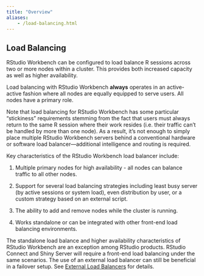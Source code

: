 ```yaml
---
title: "Overview"
aliases:
	- /load-balancing.html
---
```


## Load Balancing {.pro-header}

RStudio Workbench can be configured to load balance R sessions across two or more nodes within a cluster. This provides both increased capacity as well as higher availability.

Load balancing with RStudio Workbench **always** operates in an active-active fashion where all nodes are equally equipped to serve users. All nodes have a primary role.

Note that load balancing for RStudio Workbench has some particular "stickiness" requirements stemming from the fact that users must always return to the same R session where their work resides (i.e. their traffic can't be handled by more than one node). As a result, it's not enough to simply place multiple RStudio Workbench servers behind a conventional hardware or software load balancer---additional intelligence and routing is required.

Key characteristics of the RStudio Workbench load balancer include:

1. Multiple primary nodes for high availability - all nodes can balance traffic to all other nodes.

2. Support for several load balancing strategies including least busy server (by active sessions or system load), even distribution by user, or a custom strategy based on an external script.

3. The ability to add and remove nodes while the cluster is running.

4. Works standalone or can be integrated with other front-end load balancing environments.

::: {.callout-note}
The standalone load balance and higher availability characteristics of RStudio Workbench are an exception among RStudio products. RStudio Connect and Shiny Server will require a front-end load balancing under the same scenarios. The use of an external load balancer can still be beneficial in a failover setup. See [External Load Balancers](../load_balancing/access_and_availability#external-load-balancers) for details.
:::


